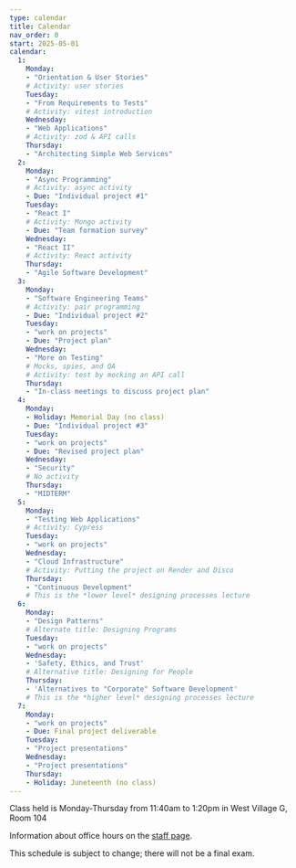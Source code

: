 ```yaml
---
type: calendar
title: Calendar
nav_order: 0
start: 2025-05-01
calendar:
  1:
    Monday:
    - "Orientation & User Stories"
    # Activity: user stories
    Tuesday: 
    - "From Requirements to Tests"
    # Activity: vitest introduction
    Wednesday: 
    - "Web Applications"
    # Activity: zod & API calls
    Thursday:
    - "Architecting Simple Web Services"
  2:
    Monday:
    - "Async Programming"
    # Activity: async activity
    - Due: "Individual project #1"
    Tuesday:
    - "React I"
    # Activity: Mongo activity
    - Due: "Team formation survey"
    Wednesday:
    - "React II"
    # Activity: React activity
    Thursday:
    - "Agile Software Development"
  3:
    Monday:
    - "Software Engineering Teams"
    # Activity: pair programming
    - Due: "Individual project #2"
    Tuesday:
    - "work on projects"
    - Due: "Project plan"
    Wednesday:
    - "More on Testing"
    # Mocks, spies, and QA
    # Activity: test by mocking an API call
    Thursday:
    - "In-class meetings to discuss project plan"    
  4:
    Monday:
    - Holiday: Memorial Day (no class)
    - Due: "Individual project #3"
    Tuesday:
    - "work on projects"
    - Due: "Revised project plan"
    Wednesday:
    - "Security"
    # No activity
    Thursday:
    - "MIDTERM"    
  5:
    Monday:
    - "Testing Web Applications"
    # Activity: Cypress
    Tuesday:
    - "work on projects"
    Wednesday:
    - "Cloud Infrastructure"
    # Activity: Putting the project on Render and Disco
    Thursday:
    - "Continuous Development"
    # This is the *lower level* designing processes lecture
  6:
    Monday:
    - "Design Patterns"
    # Alternate title: Designing Programs
    Tuesday:
    - "work on projects"
    Wednesday:
    - 'Safety, Ethics, and Trust'
    # Alternative title: Designing for People
    Thursday:
    - 'Alternatives to "Corporate" Software Development'
    # This is the *higher level* designing processes lecture
  7:
    Monday:
    - "work on projects"
    - Due: Final project deliverable
    Tuesday:
    - "Project presentations"
    Wednesday:
    - "Project presentations"
    Thursday:
    - Holiday: Juneteenth (no class)
---
```


Class held is Monday-Thursday from 11:40am to 1:20pm in West Village G, Room 104

Information about office hours on the [staff page](staff).

This schedule is subject to change; there will not be a final exam.